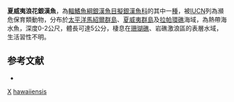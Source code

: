 {{Speciesbox
| taxon = Iso hawaiiensis
| binomial_authority = [[Gosline|Gosline]], 1952
| status = NE
| status_system = IUCN3.1
}}
'''夏威夷浪花銀漢魚'''，為[[輻鰭魚綱|輻鰭魚綱]][[銀漢魚目|銀漢魚目]][[擬銀漢魚科|擬銀漢魚科]]的其中一[[種|種]]，被[[IUCN|IUCN]]列為瀕危保育類動物，分布於[[太平洋|太平洋]][[馬紹爾群島|馬紹爾群島]]、[[夏威夷群島|夏威夷群島]]及[[拉帕環礁|拉帕環礁]]海域，為熱帶海水魚，深度0-2公尺，體長可達5公分，棲息在[[珊瑚礁|珊瑚礁]]、岩礁激浪區的表層水域，生活習性不明。

==参考文献==
*{{FishBase_species|genus=Iso|species=hawaiiensis|year=2016|month=3}}

{{魚類小作品}}
{{taxonbar}}
[[Category:1952年描述的鱼类|X]]
[[Category:浪花魚屬|hawaiiensis]]